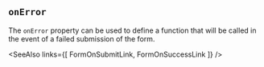 
## `onError`

The `onError` property can be used to define a function
that will be called in the event of a failed submission of the
form.

<Example
  Component={OnError}
  code={OnErrorSrc}
  caption="onError"
/>

<SeeAlso
  links={[
    FormOnSubmitLink,
    FormOnSuccessLink
  ]}
/>
